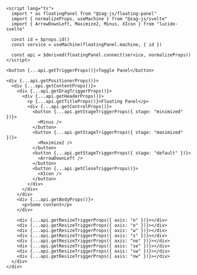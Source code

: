```svelte
<script lang="ts">
  import * as floatingPanel from "@zag-js/floating-panel"
  import { normalizeProps, useMachine } from "@zag-js/svelte"
  import { ArrowDownLeft, Maximize2, Minus, XIcon } from "lucide-svelte"

  const id = $props.id()
  const service = useMachine(floatingPanel.machine, { id })

  const api = $derived(floatingPanel.connect(service, normalizeProps))
</script>

<button {...api.getTriggerProps()}>Toggle Panel</button>

<div {...api.getPositionerProps()}>
  <div {...api.getContentProps()}>
    <div {...api.getDragTriggerProps()}>
      <div {...api.getHeaderProps()}>
        <p {...api.getTitleProps()}>Floating Panel</p>
        <div {...api.getControlProps()}>
          <button {...api.getStageTriggerProps({ stage: "minimized" })}>
            <Minus />
          </button>
          <button {...api.getStageTriggerProps({ stage: "maximized" })}>
            <Maximize2 />
          </button>
          <button {...api.getStageTriggerProps({ stage: "default" })}>
            <ArrowDownLeft />
          </button>
          <button {...api.getCloseTriggerProps()}>
            <XIcon />
          </button>
        </div>
      </div>
    </div>
    <div {...api.getBodyProps()}>
      <p>Some content</p>
    </div>

    <div {...api.getResizeTriggerProps({ axis: "n" })}></div>
    <div {...api.getResizeTriggerProps({ axis: "e" })}></div>
    <div {...api.getResizeTriggerProps({ axis: "w" })}></div>
    <div {...api.getResizeTriggerProps({ axis: "s" })}></div>
    <div {...api.getResizeTriggerProps({ axis: "ne" })}></div>
    <div {...api.getResizeTriggerProps({ axis: "se" })}></div>
    <div {...api.getResizeTriggerProps({ axis: "sw" })}></div>
    <div {...api.getResizeTriggerProps({ axis: "nw" })}></div>
  </div>
</div>
```
